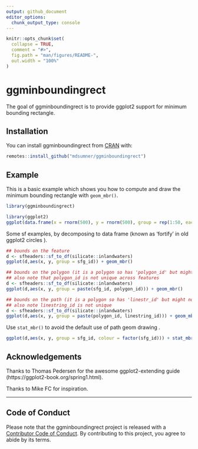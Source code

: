 ---
output: github_document
editor_options: 
  chunk_output_type: console
---

<!-- README.md is generated from README.Rmd. Please edit that file -->

```{r, include = FALSE}
knitr::opts_chunk$set(
  collapse = TRUE,
  comment = "#>",
  fig.path = "man/figures/README-",
  out.width = "100%"
)
```

# ggminboundingrect

<!-- badges: start -->
<!-- badges: end -->

The goal of ggminboundingrect is to provide ggplot2 support for minimum bounding rectangle. 


## Installation

You can install ggminboundingrect from [CRAN](https://github.com/mdsumner/ggminboundingrect) with:

``` r
remotes::install_github("mdsumner/ggminboundingrect")
```

## Example

This is a basic example which shows you how to compute and draw the minimum bounding rectangle with `geom_mbr()`. 

```{r example}
library(ggminboundingrect)

library(ggplot2)
ggplot(data.frame(x = rnorm(500), y = rnorm(500), group = rep(1:50, each = 10)), aes(x, y, group = group))  + geom_mbr()

```



Some sf examples, by decomposing to data frame (known as 'fortify' in old ggplot2 circles ). 

```{r sf-mbr}
## bounds on the feature
d <- sfheaders::sf_to_df(silicate::inlandwaters)
ggplot(d,aes(x, y, group = sfg_id)) + geom_mbr()

## bounds on the polygon (it is a polygon so has 'polygon_id' but might not so consider 'sfg_id')
## also note that polygon_id is not unique across features
d <- sfheaders::sf_to_df(silicate::inlandwaters)
ggplot(d,aes(x, y, group = paste(sfg_id, polygon_id))) + geom_mbr()

## bounds on the path (it is a polygon so has 'linestr_id' but might not so consider 'sfg_id' or multipoint_id etc)
## also note linestring_id is not unique
d <- sfheaders::sf_to_df(silicate::inlandwaters)
ggplot(d,aes(x, y, group = paste(polygon_id, linestring_id))) + geom_mbr()

```

Use `stat_mbr()` to avoid the default use of path geom drawing . 

```{r stat}
ggplot(d,aes(x, y, group = sfg_id, colour = factor(sfg_id))) + stat_mbr(geom = "point") + coord_equal()


```


## Acknowledgements

Thanks to Thomas Pedersen for the awesome ggplot2-extending guide (https://ggplot2-book.org/spring1.html). 

Thanks to Mike FC for inspiration. 


---

## Code of Conduct

Please note that the ggminboundingrect project is released with a [Contributor Code of Conduct](https://contributor-covenant.org/version/2/0/CODE_OF_CONDUCT.html). By contributing to this project, you agree to abide by its terms.
